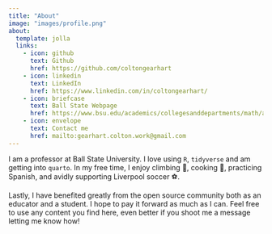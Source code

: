 ```yaml
---
title: "About"
image: "images/profile.png"
about:
  template: jolla
  links:
    - icon: github
      text: Github
      href: https://github.com/coltongearhart
    - icon: linkedin
      text: LinkedIn
      href: https://www.linkedin.com/in/coltongearhart/
    - icon: briefcase
      text: Ball State Webpage
      href: https://www.bsu.edu/academics/collegesanddepartments/math/about/facultyandstaff/faculty/gearhartcolton
    - icon: envelope
      text: Contact me
      href: mailto:gearhart.colton.work@gmail.com
---
```


I am a professor at Ball State University. I love using `R`, `tidyverse` and am getting into `quarto`. In my free time, I enjoy climbing 🧗, cooking 🍲, practicing Spanish, and avidly supporting Liverpool soccer ⚽.

Lastly, I have benefited greatly from the open source community both as an educator and a student. I hope to pay it forward as much as I can. Feel free to use any content you find here, even better if you shoot me a message letting me know how!
